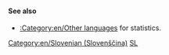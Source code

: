 {{en/Bilingual box| Sl
| --
| ''This page provides an index for a wide range of '''articles in Slovenian''' in OpenTTD Wiki.<br/>Articles with {{en/s|Other_languages}} template with'' '''<code><nowiki>language_page=sl</nowiki></code>''' ''parameter automatically link here.''
}}

====See also====
*[[:Category:en/Other languages]] for statistics.

[[Category:en/Slovenian (Slovenščina)]][[Category:en/Articles in other languages|SL]]